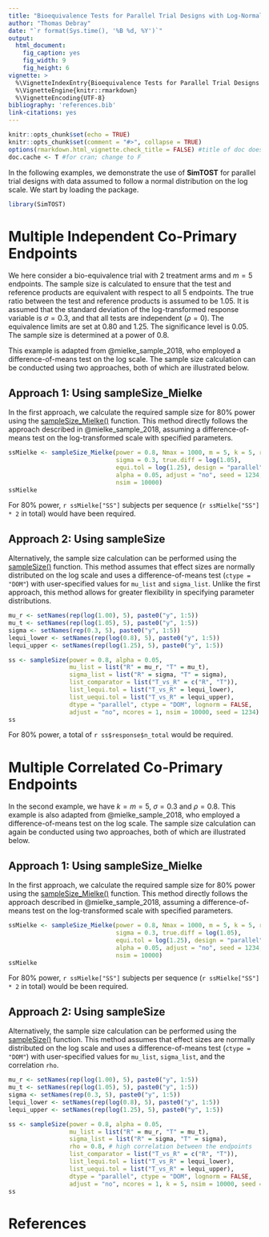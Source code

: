 ```yaml
---
title: "Bioequivalence Tests for Parallel Trial Designs with Log-Normal Data"
author: "Thomas Debray"
date: "`r format(Sys.time(), '%B %d, %Y')`"
output: 
  html_document:
    fig_caption: yes
    fig_width: 9
    fig_height: 6
vignette: >
  %\VignetteIndexEntry{Bioequivalence Tests for Parallel Trial Designs with Log-Normal Data}
  %\VignetteEngine{knitr::rmarkdown}
  %\VignetteEncoding{UTF-8}
bibliography: 'references.bib'
link-citations: yes
---
```


```r
knitr::opts_chunk$set(echo = TRUE)
knitr::opts_chunk$set(comment = "#>", collapse = TRUE)
options(rmarkdown.html_vignette.check_title = FALSE) #title of doc does not match vignette title
doc.cache <- T #for cran; change to F
```

In the following examples, we demonstrate the use of **SimTOST** for parallel trial designs with data assumed to follow a normal distribution on the log scale. We start by loading the package.

```r
library(SimTOST)
```

# Multiple Independent Co-Primary Endpoints
We here consider a bio-equivalence trial with 2 treatment arms and $m=5$ endpoints. The sample size is calculated to ensure that the test and reference products are equivalent with respect to all 5 endpoints. The true ratio between the test and reference products is assumed to be 1.05. It is assumed that the standard deviation of the log-transformed response variable is $\sigma = 0.3$, and that all tests are independent ($\rho = 0$). The equivalence limits are set at 0.80 and 1.25. The significance level is 0.05. The sample size is determined at a power of 0.8. 

This example is adapted from @mielke_sample_2018, who employed a difference-of-means test on the log scale. The sample size calculation can be conducted using two approaches, both of which are illustrated below.

## Approach 1: Using sampleSize_Mielke
In the first approach, we calculate the required sample size for 80% power using the [sampleSize_Mielke()](../reference/sampleSize_Mielke.html) function. This method directly follows the approach described in @mielke_sample_2018, assuming a difference-of-means test on the log-transformed scale with specified parameters.

```r
ssMielke <- sampleSize_Mielke(power = 0.8, Nmax = 1000, m = 5, k = 5, rho = 0, 
                              sigma = 0.3, true.diff = log(1.05), 
                              equi.tol = log(1.25), design = "parallel", 
                              alpha = 0.05, adjust = "no", seed = 1234, 
                              nsim = 10000)
ssMielke
```
For 80\% power, `r ssMielke["SS"]` subjects per sequence (`r ssMielke["SS"] * 2` in total) would have been required. 

## Approach 2: Using sampleSize
Alternatively, the sample size calculation can be performed using the [sampleSize()](../reference/sampleSize.html) function. This method assumes that effect sizes are normally distributed on the log scale and uses a difference-of-means test (`ctype = "DOM"`) with user-specified values for `mu_list` and `sigma_list`. Unlike the first approach, this method allows for greater flexibility in specifying parameter distributions.

```r
mu_r <- setNames(rep(log(1.00), 5), paste0("y", 1:5))
mu_t <- setNames(rep(log(1.05), 5), paste0("y", 1:5))
sigma <- setNames(rep(0.3, 5), paste0("y", 1:5))
lequi_lower <- setNames(rep(log(0.8), 5), paste0("y", 1:5))
lequi_upper <- setNames(rep(log(1.25), 5), paste0("y", 1:5))

ss <- sampleSize(power = 0.8, alpha = 0.05,
                 mu_list = list("R" = mu_r, "T" = mu_t),
                 sigma_list = list("R" = sigma, "T" = sigma),
                 list_comparator = list("T_vs_R" = c("R", "T")),
                 list_lequi.tol = list("T_vs_R" = lequi_lower),
                 list_uequi.tol = list("T_vs_R" = lequi_upper),
                 dtype = "parallel", ctype = "DOM", lognorm = FALSE, 
                 adjust = "no", ncores = 1, nsim = 10000, seed = 1234)
ss
```     
For 80\% power, a total of `r ss$response$n_total` would be required. 


# Multiple Correlated Co-Primary Endpoints
In the second example, we have $k=m=5$, $\sigma = 0.3$ and $\rho = 0.8$. This example is also adapted from @mielke_sample_2018, who employed a difference-of-means test on the log scale. The sample size calculation can again be conducted using two approaches, both of which are illustrated below.

## Approach 1: Using sampleSize_Mielke
In the first approach, we calculate the required sample size for 80% power using the [sampleSize_Mielke()](../reference/sampleSize_Mielke.html) function. This method directly follows the approach described in @mielke_sample_2018, assuming a difference-of-means test on the log-transformed scale with specified parameters.

```r
ssMielke <- sampleSize_Mielke(power = 0.8, Nmax = 1000, m = 5, k = 5, rho = 0.8, 
                              sigma = 0.3, true.diff = log(1.05), 
                              equi.tol = log(1.25), design = "parallel", 
                              alpha = 0.05, adjust = "no", seed = 1234, 
                              nsim = 10000)
ssMielke
```
For 80\% power, `r ssMielke["SS"]` subjects per sequence (`r ssMielke["SS"] * 2` in total) would be been required. 

## Approach 2: Using sampleSize
Alternatively, the sample size calculation can be performed using the [sampleSize()](../reference/sampleSize.html) function. This method assumes that effect sizes are normally distributed on the log scale and uses a difference-of-means test (`ctype = "DOM"`) with user-specified values for `mu_list`, `sigma_list`, and the correlation `rho`. 

```r
mu_r <- setNames(rep(log(1.00), 5), paste0("y", 1:5))
mu_t <- setNames(rep(log(1.05), 5), paste0("y", 1:5))
sigma <- setNames(rep(0.3, 5), paste0("y", 1:5))
lequi_lower <- setNames(rep(log(0.8), 5), paste0("y", 1:5))
lequi_upper <- setNames(rep(log(1.25), 5), paste0("y", 1:5))

ss <- sampleSize(power = 0.8, alpha = 0.05,
                 mu_list = list("R" = mu_r, "T" = mu_t),
                 sigma_list = list("R" = sigma, "T" = sigma),
                 rho = 0.8, # high correlation between the endpoints
                 list_comparator = list("T_vs_R" = c("R", "T")),
                 list_lequi.tol = list("T_vs_R" = lequi_lower),
                 list_uequi.tol = list("T_vs_R" = lequi_upper),
                 dtype = "parallel", ctype = "DOM", lognorm = FALSE, 
                 adjust = "no", ncores = 1, k = 5, nsim = 10000, seed = 1234)
ss
```

# References
